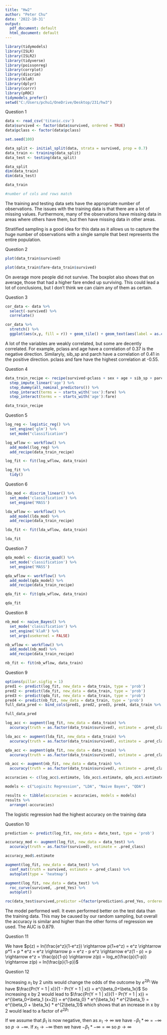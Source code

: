 ```yaml
---
title: "Hw2"
author: "Peter Chu"
date: '2022-10-31'
output:
  pdf_document: default
  html_document: default
---
```


```r
library(tidymodels)
library(ISLR)
library(ISLR2)
library(tidyverse)
library(poissonreg)
library(corrplot)
library(discrim)
library(klaR)
library(dplyr)
library(corrr)
library(pROC)
tidymodels_prefer()
setwd("C:/Users/pchu1/OneDrive/Desktop/231/hw3")
```

Question 1

```r

data <- read_csv('titanic.csv')
data$survived <- factor(data$survived, ordered = TRUE)
data$pclass <- factor(data$pclass)

set.seed(100)

data_split <- initial_split(data, strata = survived, prop = 0.7)
data_train <- training(data_split)
data_test <- testing(data_split)

data_split
dim(data_train)
dim(data_test)

data_train

#number of cols and rows match
```

The training and testing data sets have the appropriate number of observations. The issues with the training data is that there are a lot of missing values. Furthermore, many of the observations have missing data in areas where others have them, but then have missing data in other areas. 

Stratified sampling is a good idea for this data as it allows us to capture the huge number of observations with a single sample that best represents the entire population. 

Question 2

```r

plot(data_train$survived)

plot(data_train$fare~data_train$survived)
```

On average more people did not survive. The boxplot also shows that on average, those that had a higher fare ended up surviving. This could lead a lot of conclusions, but I don't think we can claim any of them as certain. 

Question 3

```r

cor_data <- data %>%
  select(-survived) %>%
  correlate()

cor_data %>%
  stretch() %>%
  ggplot(aes(x,y, fill = r)) + geom_tile() + geom_text(aes(label = as.character(fashion(r))))


```

A lot of the variables are weakly correlated, but some are decently correlated. For example, pclass and age have a correlation of 0.37 is the negative direction. Similaryly, sib_sp and parch have a correlation of 0.41 in the positive direction. pclass and fare have the highest correlation at -0.55. 

Question 4

```r

data_train_recipe <- recipe(survived~pclass + sex + age + sib_sp + parch + fare, data = data_train) %>%
  step_impute_linear('age') %>%
  step_dummy(all_nominal_predictors()) %>%
  step_interact(terms = ~ starts_with('sex'):fare) %>%
  step_interact(terms = ~ starts_with('age'):fare)

data_train_recipe

```

Question 5

```r

log_reg <- logistic_reg() %>%
  set_engine('glm') %>%
  set_mode("classification")

log_wflow <- workflow() %>%
  add_model(log_reg) %>%
  add_recipe(data_train_recipe)

log_fit <- fit(log_wflow, data_train)

log_fit %>%
  tidy()

```

Question 6

```r

lda_mod <- discrim_linear() %>%
  set_mode('classification') %>%
  set_engine('MASS')

lda_wflow <- workflow() %>%
  add_model(lda_mod) %>%
  add_recipe(data_train_recipe)

lda_fit <- fit(lda_wflow, data_train)

lda_fit

```

Question 7

```r

qda_model <- discrim_quad() %>%
  set_mode('classification') %>%
  set_engine('MASS')

qda_wflow <- workflow() %>%
  add_model(qda_model) %>%
  add_recipe(data_train_recipe)

qda_fit <- fit(qda_wflow, data_train)

qda_fit

```

Question 8

```r

nb_mod <- naive_Bayes() %>%
  set_mode('classification') %>%
  set_engine('klaR') %>%
  set_args(usekernel = FALSE)

nb_wflow <- workflow() %>%
  add_model(nb_mod) %>%
  add_recipe(data_train_recipe)

nb_fit <- fit(nb_wflow, data_train)

```

Question 9

```r

options(pillar.sigfig = 1)
pred1 <- predict(log_fit, new_data = data_train, type = 'prob')
pred2 <- predict(lda_fit, new_data = data_train, type = 'prob')
pred3 <- predict(qda_fit, new_data = data_train, type = 'prob')
pred4 <- predict(nb_fit, new_data = data_train, type = 'prob')
full_data_pred <- bind_cols(pred1, pred2, pred3, pred4, data_train %>% select(survived))

full_data_pred

log_acc <- augment(log_fit, new_data = data_train) %>%
  accuracy(truth = as.factor(data_train$survived), estimate = .pred_class)

lda_acc <- augment(lda_fit, new_data = data_train) %>%
  accuracy(truth = as.factor(data_train$survived), estimate = .pred_class)

qda_acc <- augment(qda_fit, new_data = data_train) %>%
  accuracy(truth = as.factor(data_train$survived), estimate = .pred_class)

nb_acc <- augment(nb_fit, new_data = data_train) %>%
  accuracy(truth = as.factor(data_train$survived), estimate = .pred_class)

accuracies <- c(log_acc$.estimate, lda_acc$.estimate, qda_acc$.estimate, nb_acc$.estimate)

models <- c("Logisitc Regression", "LDA", "Naive Bayes", "QDA")

results <- tibble(accuracies = accuracies, models = models)
results %>% 
  arrange(-accuracies)

```

The logistic regression had the highest accuracy on the training data

Question 10

```r

prediction <- predict(log_fit, new_data = data_test, type = 'prob')

accuracy_mod <- augment(log_fit, new_data = data_test) %>%
  accuracy(truth = as.factor(survived), estimate = .pred_class)

accuracy_mod$.estimate

augment(log_fit, new_data = data_test) %>%
  conf_mat(truth = survived, estimate = .pred_class) %>%
  autoplot(type = 'heatmap')

augment(log_fit, new_data = data_test) %>%
  roc_curve(survived, .pred_Yes) %>%
  autoplot()

roc(data_test$survived,predictor =(factor(prediction$.pred_Yes, ordered = TRUE)))
```

The model performed well. It even performed better on the test data than the training data. This may be caused by our random sampling, but overall the accuracy is similar and higher than the other forms of regression we used. The AUC is 0.879.

Question 11

We have $p(z) = ln(\frac{e^z}{1-e^z}) \rightarrow p(1+e^z) = e^z \rightarrow p*1 + p * e^z = e^z \rightarrow p = e^z - p e^z \rightarrow e^z(1 - p) =  p \rightarrow e^z = \frac{p}{1-p} \rightarrow z(p) = log_e(\frac{p}{1-p}) \rightarrow z(p) = ln(\frac{p}{1-p})$

Question 12

Increasing $x_1$ by 2 units would change the odds of the outcome by $e^{2\beta_1}$
We have $\frac{Pr(Y = 1 | x)}{1 - Pr(Y = 1 | x)} = e^{\beta_0+\beta_1x}$ So increasing x by 2 would lead to  $\frac{Pr(Y = 1 | x)}{1 - Pr(Y = 1 | x)} = e^{\beta_0+\beta_1 (x+2)} = e^{\beta_0} * e^{\beta_1x} * e^{2\beta_1} = e^{\beta_0 + \beta_1x} * e^{2\beta_1}$ which shows that an increase in x by 2 would lead to a factor of $e^{2\beta_1}$ 

If we assume that $\beta_1$ is now negative, then as $x_1 \rightarrow \infty$ we have $- \beta_1 * \infty = - \infty$ so $p \rightarrow - \infty$. If $x_1 \rightarrow - \infty$ then we have $- \beta_1 * - \infty = \infty$ so $p \rightarrow \infty$

